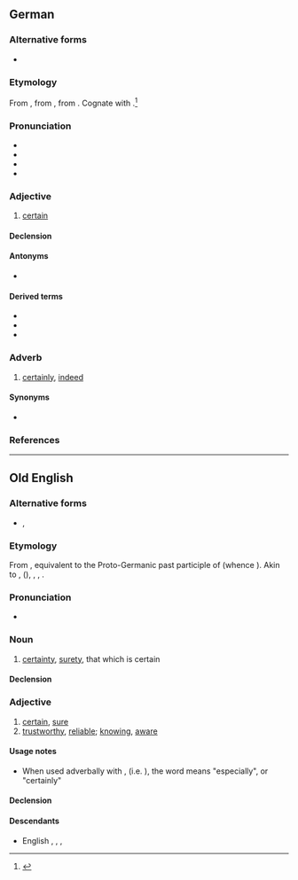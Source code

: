 {{also|gewiß}}
==German==

===Alternative forms===
* {{l|de|gewiß}}

===Etymology===
From {{inh|de|gmh|gewis}}, from {{inh|de|goh|gewis}}, from {{inh|de|gem-pro|*gawissaz||known, certain, sure}}. Cognate with {{cog|nl|wis}}.<ref>{{R:Kluge 1891‎|gewiß}}</ref>

===Pronunciation===
* {{IPA|/ɡəˈvɪs/|lang=de}}
* {{rhymes|ɪs|lang=de}}
* {{audio|DE-gewiss.ogg|audio|lang=de}}
* {{audio|BY-gewiss.ogg|Audio (Bavarian)|lang=de}}

===Adjective===
{{de-adj|er|gewissesten}}

# [[certain]]

====Declension====
{{de-decl-adj|gewiss|gewisser|gewissest}}

====Antonyms====
* {{l|de|ungewiss}}

====Derived terms====
* {{l|de|in gewisser Weise}}
* {{l|de|gewissermaßen}}
* {{l|de|Gewissheit}}

===Adverb===
{{de-adv}}

# [[certainly]], [[indeed]]

====Synonyms====
* {{l|de|sicherlich}}

===References===
<references/>

----

==Old English==

===Alternative forms===
* {{l|ang|ġewis}}, {{l|ang|geƿiss}}

===Etymology===
From {{inh|ang|gem-pro|*gawissaz||certain}}, equivalent to {{prefix|ang|ge||alt1=ġe-}} the Proto-Germanic past participle of {{m|gem-pro|*witaną}} (whence {{cog|ang|witan}}). Akin to {{cog|osx|gewiss}}, {{cog|odt|gewisso}} ({{cog|nl|gewis}}), {{cog|de|gewiss||sure, certain}}, {{cog|ang|witan||to know}}, {{cog|ang|wīs||wise}}.

===Pronunciation===
* {{IPA|/jeˈwisː/|lang=ang}}

===Noun===
{{ang-noun|head=ġewiss|n}}

# [[certainty]], [[surety]], that which is certain

====Declension====
{{ang-decl-noun-a-n|gewiss|alt1=ġewiss}}

===Adjective===
{{ang-adj|head=ġewiss}}

# [[certain]], [[sure]]
# [[trustworthy]], [[reliable]]; [[knowing]], [[aware]]

====Usage notes====
* When used adverbally with {{m|ang|mid}}, (i.e. {{m|ang|mid ġewisse}}), the word means "especially", or "certainly"

====Declension====
{{ang-decl-adj|ġewis|ġewiss|nomsg=ġewiss}}

====Descendants====
* English {{l|en|ywis}}, {{l|en|iwis}}, {{l|en|wis}}, {{l|en|wiss}}